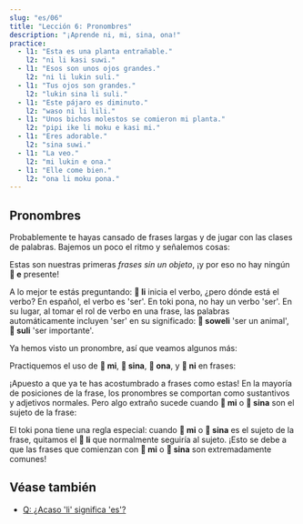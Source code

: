 ```yaml
---
slug: "es/06"
title: "Lección 6: Pronombres"
description: "¡Aprende ni, mi, sina, ona!"
practice:
  - l1: "Esta es una planta entrañable."
    l2: "ni li kasi suwi."
  - l1: "Esos son unos ojos grandes."
    l2: "ni li lukin suli."
  - l1: "Tus ojos son grandes."
    l2: "lukin sina li suli."
  - l1: "Este pájaro es diminuto."
    l2: "waso ni li lili."
  - l1: "Unos bichos molestos se comieron mi planta."
    l2: "pipi ike li moku e kasi mi."
  - l1: "Eres adorable."
    l2: "sina suwi."
  - l1: "La veo."
    l2: "mi lukin e ona."
  - l1: "Elle come bien."
    l2: "ona li moku pona."
---
```



## Pronombres

Probablemente te hayas cansado de frases largas y de jugar con las clases de palabras. Bajemos un poco el ritmo y señalemos cosas:

<List>
  <Word sl="ni" m="esto/esta/este, eso/esa/ese, aquello/aquella/aquel" />
  <Sentence sl="ni li soweli." m="Esto es un animal." />
  <Sentence sl="ni li kasi." m="Esto es una planta." />
  <Sentence sl="ni li moku suwi." m="Esto es comida dulce." />
  <Sentence sl="ni li suli." m="Esto es importante." />
  <Sentence sl="ni li pona wawa." m="Esto es increíblemente bueno." />
</List>

Estas son nuestras primeras _frases sin un objeto_, ¡y por eso no hay ningún **󱤉 e** presente!

A lo mejor te estás preguntando: **󱤧 li** inicia el verbo, ¿pero dónde está el verbo? En español, el verbo es 'ser'. En toki pona, no hay un verbo 'ser'. En su lugar, al tomar el rol de verbo en una frase, las palabras automáticamente incluyen 'ser' en su significado: **󱥢 soweli** 'ser un animal', **󱥣 suli** 'ser importante'.

Ya hemos visto un pronombre, así que veamos algunos más:

<List>
  <Word sl="mi" m="yo, nosotr(os/as/es); mi, nuestr(o/a/e)" />
  <Word sl="sina" m="tú, usted, vosotr(os/as/es), ustedes; tu, vuestr(o/a/e), su" />
  <Word sl="ona" m="ella, él, elle, ell(os/as/es); su" />
</List>

Practiquemos el uso de **󱤴 mi**, **󱥞 sina**, **󱥆 ona**, y **󱥁 ni** en frases:

<List>
  <Sentence sl="kasi ni li suli." m="Esta planta es grande." />
  <Sentence sl="sona sina li wawa." m="Tu conocimiento es impresionante." />
  <Sentence sl="pipi ni li pipi mi." m="Este bicho es mi bicho." />
  <Sentence sl="waso sina li lukin e mi." m="Tu pájaro me ve." />
  <Sentence sl="waso li moku e pipi ni." m="El pájaro come estos insectos." />
  <Sentence sl="soweli mi li moku e kasi ona." m="Mi animal come su planta." />
</List>

¡Apuesto a que ya te has acostumbrado a frases como estas! En la mayoría de posiciones de la frase, los pronombres se comportan como sustantivos y adjetivos normales. Pero algo extraño sucede cuando **󱤴 mi** o **󱥞 sina** son el sujeto de la frase:

<List>
  <Sentence sl="mi wawa." m="Soy fuerte." />
  <Sentence sl="sina lukin e moku." m="Ves comida." />
  <Sentence sl="mi sona e kasi suli." m="Conozco la planta grande." />
  <Sentence sl="sina sona e suli kasi." m="Sabes el tamaño de la planta." />
</List>

El toki pona tiene una regla especial: cuando **󱤴 mi** o **󱥞 sina** es el sujeto de la frase, quitamos el **󱤧 li** que normalmente seguiría al sujeto. ¡Esto se debe a que las frases que comienzan con **󱤴 mi** o **󱥞 sina** son extremadamente comunes!

<Practice exercises={frontmatter.practice} client:load />

## Véase también
* [Q: ¿Acaso 'li' significa 'es'?](es/li-and-is)
